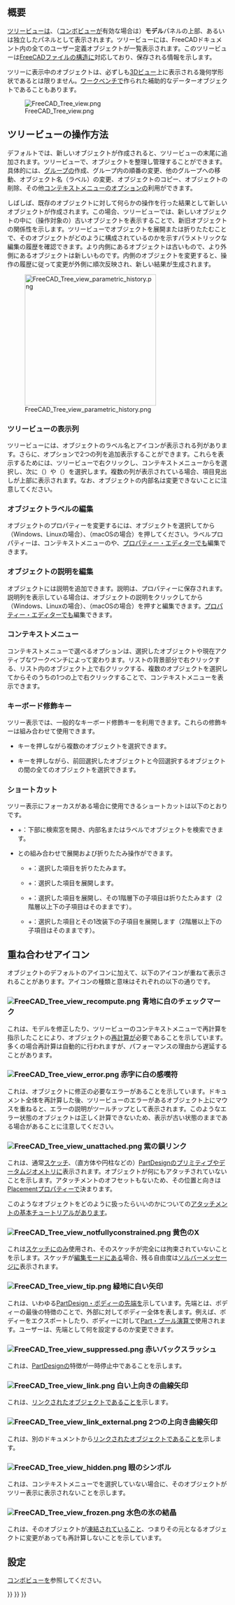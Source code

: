 <languages/>
{{TOCright}}

<span id="Introduction"></span>
== 概要 ==

[[Tree_view/ja|ツリービュー]]は、（[[Combo_view/ja|コンボビュー]]が有効な場合は）'''モデル'''パネルの上部、あるいは独立したパネルとして表示されます。ツリービューには、FreeCADドキュメント内の全てのユーザー定義オブジェクトが一覧表示されます。このツリービューは[[Document_structure/ja|FreeCADファイルの構造]]に対応しており、保存される情報を示します。

ツリーに表示中のオブジェクトは、必ずしも[[3D_view/ja|3Dビュー]]上に表示される幾何学形状であるとは限りません。[[Workbenches/ja|ワークベンチ]]で作られた補助的なデーターオブジェクトであることもあります。

[[File:FreeCAD_Tree_view.png]]

{{Caption|ドキュメント内の様々な要素を表示しているツリービュー}}

<span id="Working_with_the_Tree_View"></span>
== ツリービューの操作方法 ==

デフォルトでは、新しいオブジェクトが作成されると、ツリービューの末尾に追加されます。ツリービューで、オブジェクトを整理し管理することができます。具体的には、[[Std_Group/ja|グループ]]の作成、グループ内の順番の変更、他のグループへの移動、オブジェクト名（ラベル）の変更、オブジェクトのコピー、オブジェクトの削除、その他[[#Context_menu|コンテキストメニュー]]のオプションの利用ができます。

しばしば、既存のオブジェクトに対して何らかの操作を行った結果として新しいオブジェクトが作成されます。この場合、ツリービューでは、新しいオブジェクトの中に（操作対象の）古いオブジェクトを表示することで、新旧オブジェクトの関係性を示します。ツリービューでオブジェクトを展開または折りたたむことで、そのオブジェクトがどのように構成されているのかを示すパラメトリックな編集の履歴を確認できます。より内側にあるオブジェクトは古いもので、より外側にあるオブジェクトは新しいものです。内側のオブジェクトを変更すると、操作の履歴に従って変更が外側に順次反映され、新しい結果が生成されます。

[[File:FreeCAD_Tree_view_parametric_history.png|x300px]]

{{Caption|最上位のオブジェクトは、それ以前のオブジェクトに対して（パラメトリック）操作を行うことで作成されます。<br>
ツリービューを完全に展開すると、途中経過としての部分的なソリッドを作成するために使われた元の要素を確認できます。}}

<span id="Tree_View_columns"></span>
=== ツリービューの表示列 ===

ツリービューには、オブジェクトのラベル名とアイコンが表示される列があります。さらに、オプションで2つの列を追加表示することができます。これらを表示するためには、ツリービューで右クリックし、コンテキストメニューから{{MenuCommand|ツリー設定}}を選択し、次に{{MenuCommand|説明を表示}}（{{Version|0.21}}）や{{MenuCommand|内部名を表示}}（{{Version|1.0}}）を選択します。複数の列が表示されている場合、項目見出しが上部に表示されます。なお、オブジェクトの内部名は変更できないことに注意してください。

<span id="Edit_object_label"></span>
=== オブジェクトラベルの編集 ===

オブジェクトの{{PropertyData|ラベル}}プロパティーを変更するには、オブジェクトを選択してから{{KEY|F2}}（Windows、Linuxの場合）、{{KEY|Enter}}（macOSの場合）を押してください。ラベルプロパティーは、コンテキストメニューの{{MenuCommand|名前の変更}}や、[[Property_editor/ja|プロパティー・エディター]]でも編集できます。

<span id="Edit_object_description"></span>
=== オブジェクトの説明を編集 ===

オブジェクトには説明を追加できます。説明は、{{PropertyData|Label2}}プロパティーに保存されます。説明列を表示している場合は、オブジェクトの説明をクリックしてから{{KEY|F2}}（Windows、Linuxの場合）、{{KEY|Enter}}（macOSの場合）を押すと編集できます。[[Property_editor/ja|プロパティー・エディター]]でも編集できます。

<span id="Context_menu"></span>
=== コンテキストメニュー ===

コンテキストメニューで選べるオプションは、選択したオブジェクトや現在アクティブなワークベンチによって変わります。リストの背景部分で右クリックする、リスト内のオブジェクト上で右クリックする、複数のオブジェクトを選択してからそのうちの1つの上で右クリックすることで、コンテキストメニューを表示できます。

<span id="Keyboard_modifiers"></span>
=== キーボード修飾キー ===

ツリー表示では、一般的なキーボード修飾キーを利用できます。これらの修飾キーは組み合わせて使用できます。
* {{KEY|Ctrl}}キーを押しながら複数のオブジェクトを選択できます。
* {{KEY|Shift}}キーを押しながら、前回選択したオブジェクトと今回選択するオブジェクトの間の全てのオブジェクトを選択できます。

<span id="Keyboard_shortcuts"></span>
=== ショートカット ===

<div class="mw-translate-fuzzy">
ツリー表示にフォーカスがある場合に使用できるショートカットは以下のとおりです。
* {{KEY|Ctrl}}+{{KEY|F}}：下部に検索窓を開き、内部名またはラベルでオブジェクトを検索できます。
* {{KEY|Alt}}と{{KEY|矢印}}の組み合わせで展開および折りたたみ操作ができます。{{Version|0.20}}
** {{KEY|Alt}}+{{KEY|←}}：選択した項目を折りたたみます。
** {{KEY|Alt}}+{{KEY|→}}：選択した項目を展開します。
** {{KEY|Alt}}+{{KEY|↑}}：選択した項目を展開し、その1階層下の子項目は折りたたみます（2階層以上下の子項目はそのままです）。
** {{KEY|Alt}}+{{KEY|↓}}：選択した項目とその1改装下の子項目を展開します（2階層以上下の子項目はそのままです）。
</div>

<span id="Overlay_icons"></span>
== 重ね合わせアイコン ==

オブジェクトのデフォルトのアイコンに加えて、以下のアイコンが重ねて表示されることがあります。アイコンの種類と意味はそれぞれの以下の通りです。

<span id="File:FreeCAD_Tree_view_recompute.png_White_check_mark_on_blue_background"></span>
=== [[File:FreeCAD_Tree_view_recompute.png]] 青地に白のチェックマーク ===

これは、モデルを修正したり、ツリービューのコンテキストメニューで再計算を指示したことにより、オブジェクトの[[Std_Refresh/ja|再計算]]が必要であることを示しています。多くの場合再計算は自動的に行われますが、パフォーマンスの理由から遅延することがあります。

<span id="File:FreeCAD_Tree_view_error.png_White_exclamation_mark_on_red_background"></span>
=== [[File:FreeCAD_Tree_view_error.png]] 赤字に白の感嘆符 ===

これは、オブジェクトに修正の必要なエラーがあることを示しています。ドキュメント全体を再計算した後、ツリービューのエラーがあるオブジェクト上にマウスを重ねると、エラーの説明がツールチップとして表示されます。このようなエラー状態のオブジェクトは正しく計算できないため、表示が古い状態のままである場合があることに注意してください。

<span id="File:FreeCAD_Tree_view_unattached.png_Purple_chain_link"></span>
=== [[File:FreeCAD_Tree_view_unattached.png]] 紫の鎖リンク ===

これは、通常[[Sketch/ja|スケッチ]]、（直方体や円柱などの）[[PartDesign_Workbench/ja|PartDesign]]のプリミティブや[[Datum/ja|データム]]ジオメトリに表示されます。オブジェクトが何にもアタッチされていないことを示します。アタッチメントのオフセットもないため、その位置と向きは[[Placement/ja|Placement]]プロパティーで決まります。

このようなオブジェクトをどのように扱ったらいいのかについての[[Basic_Attachment_Tutorial/ja|アタッチメントの基本チュートリアル]]があります。

<span id="File:FreeCAD_Tree_view_notfullyconstrained.png_Yellow_X"></span>
=== [[File:FreeCAD_Tree_view_notfullyconstrained.png]] 黄色のX ===

これは[[Sketch/ja|スケッチ]]にのみ使用され、そのスケッチが完全には拘束されていないことを示します。スケッチが[[Sketcher_EditSketch/ja|編集モード]]にある場合、残る自由度は[[Sketcher_Dialog/ja#Solver_messages|ソルバーメッセージ]]に表示されます。

<span id="File:FreeCAD_Tree_view_tip.png_White_arrow_on_green_background"></span>
=== [[File:FreeCAD_Tree_view_tip.png]] 緑地に白い矢印 ===

これは、いわゆる[[PartDesign_Body/ja|PartDesign・ボディー]]の[[PartDesign_Body/ja#Tip|先端]]を示しています。先端とは、ボディーの最後の特徴のことで、外部に対してボディー全体を表します。例えば、ボディーをエクスポートしたり、ボディーに対して[[Part_Boolean|Part・ブール演算]]で使用されます。ユーザーは、先端として何を設定するのか変更できます。

<span id="File:FreeCAD_Tree_view_suppressed.png_Red_backslash"></span>
=== [[File:FreeCAD_Tree_view_suppressed.png]] 赤いバックスラッシュ ===

{{Version|1.0}}

これは、[[PartDesign_Workbench|PartDesign]]の特徴が一時停止中であることを示します。

<span id="File:FreeCAD_Tree_view_link.png_White_upwards_curved_arrow"></span>
=== [[File:FreeCAD_Tree_view_link.png]] 白い上向きの曲線矢印 ===

これは、[[Std_LinkMake/ja|リンク]]されたオブジェクトであることを示します。

<span id="File:FreeCAD_Tree_view_link_external.png_Two_white_upwards_curved_arrows"></span>
=== [[File:FreeCAD_Tree_view_link_external.png]] 2つの上向き曲線矢印 ===

これは、別のドキュメントから[[Std_LinkMake/ja|リンク]]されたオブジェクトであることを示します。

<span id="File:FreeCAD_Tree_view_hidden.png_Eye_symbol"></span>
=== [[File:FreeCAD_Tree_view_hidden.png]] 眼のシンボル ===

<div class="mw-translate-fuzzy">
これは、コンテキストメニューで{{MenuCommand|非表示アイテムを表示}}を選択していない場合に、そのオブジェクトがツリー表示に表示されないことを示します。
</div>

<span id="File:FreeCAD_Tree_view_frozen.png_Cyan_ice_crystal"></span>
=== [[File:FreeCAD_Tree_view_frozen.png]] 水色の氷の結晶 ===

{{Version|1.0}}

これは、そのオブジェクトが[[Std_ToggleFreeze/ja|凍結]]されていること、つまりその元となるオブジェクトに変更があっても再計算しないことを示しています。

<span id="Preferences"></span>
== 設定 ==

[[Combo_view/ja#Preferences|コンボビュー]]を参照してください。


{{Interface_navi{{#translation:}}}}
{{Std_Base_navi{{#translation:}}}}
{{Userdocnavi{{#translation:}}}}